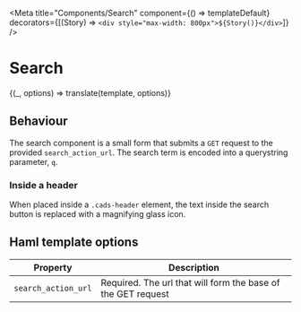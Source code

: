 
<Meta
  title="Components/Search"
  component={() => templateDefault}
  decorators={[(Story) => `<div style="max-width: 800px">${Story()}</div>`]}
/>

# Search


<Preview>
  <Story
    name="Search"
    parameters={{ docs: { source: { code: template.raw } } }}
  >
    {(_, options) => translate(template, options)}
  </Story>
</Preview>

## Behaviour

The search component is a small form that submits a `GET` request to the provided `search_action_url`. The search term is encoded into a querystring parameter, `q`.

### Inside a header

When placed inside a `.cads-header` element, the text inside the search button is replaced with a magnifying glass icon.

## Haml template options

| Property            | Description                                                  |
| ------------------- | ------------------------------------------------------------ |
| `search_action_url` | Required. The url that will form the base of the GET request |
